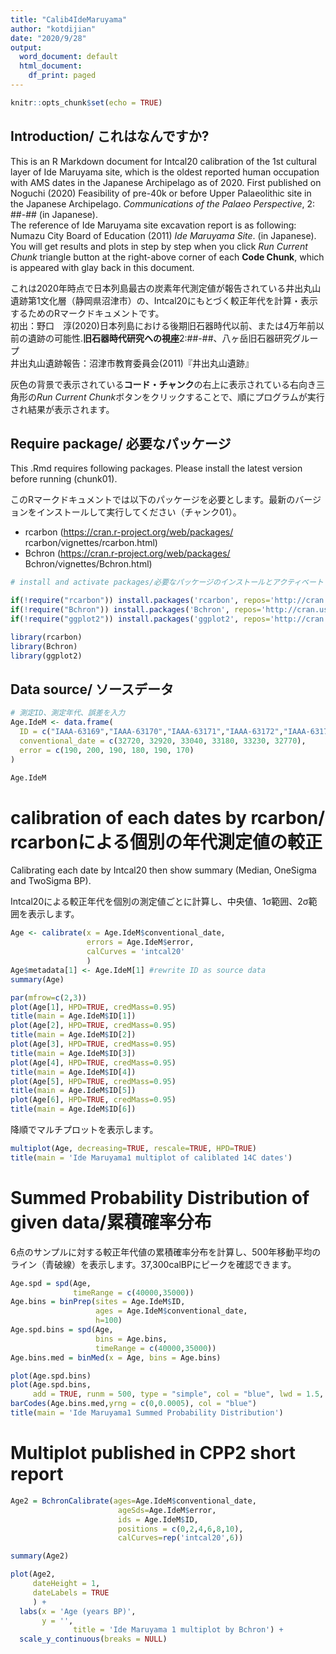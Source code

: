 ```yaml
---
title: "Calib4IdeMaruyama"
author: "kotdijian"
date: "2020/9/28"
output:
  word_document: default
  html_document:
    df_print: paged
---
```


```r
knitr::opts_chunk$set(echo = TRUE)
```

## Introduction/ これはなんですか?

This is an R Markdown document for Intcal20 calibration of the 1st cultural layer of Ide Maruyama site, which is the oldest reported human occupation with AMS dates in the Japanese Archipelago as of 2020. First published on Noguchi (2020) Feasibility of pre-40k or before Upper Palaeolithic site in the Japanese Archipelago. *Communications of the Palaeo Perspective*, 2: \#\#-\#\# (in Japanese).\
The reference of Ide Maruyama site excavation report is as following: Numazu City Board of Education (2011) *Ide Maruyama Site*. (in Japanese).\
You will get results and plots in step by step when you click *Run Current Chunk* triangle button at the right-above corner of each **Code Chunk**, which is appeared with glay back in this document.

これは2020年時点で日本列島最古の炭素年代測定値が報告されている井出丸山遺跡第1文化層（静岡県沼津市）の、Intcal20にもとづく較正年代を計算・表示するためのRマークドキュメントです。\
初出：野口　淳(2020)日本列島における後期旧石器時代以前、または4万年前以前の遺跡の可能性.**旧石器時代研究への視座**2:\#\#-\#\#、八ヶ岳旧石器研究グループ\
井出丸山遺跡報告：沼津市教育委員会(2011)『井出丸山遺跡』

灰色の背景で表示されている**コード・チャンク**の右上に表示されている右向き三角形の*Run Current Chunk*ボタンをクリックすることで、順にプログラムが実行され結果が表示されます。

## Require package/ 必要なパッケージ

This .Rmd requires following packages. Please install the latest version before running (chunk01).

このRマークドキュメントでは以下のパッケージを必要とします。最新のバージョンをインストールして実行してください（チャンク01）。

-   rcarbon (<https://cran.r-project.org/web/packages/> rcarbon/vignettes/rcarbon.html)
-   Bchron (<https://cran.r-project.org/web/packages/> Bchron/vignettes/Bchron.html)

```r
# install and activate packages/必要なパッケージのインストールとアクティベート

if(!require("rcarbon")) install.packages('rcarbon', repos='http://cran.us.r-project.org')
if(!require("Bchron")) install.packages('Bchron', repos='http://cran.us.r-project.org') 
if(!require("ggplot2")) install.packages('ggplot2', repos='http://cran.us.r-project.org') 

library(rcarbon)
library(Bchron)
library(ggplot2)
```

## Data source/ ソースデータ

```r
# 測定ID、測定年代、誤差を入力
Age.IdeM <- data.frame(
  ID = c("IAAA-63169","IAAA-63170","IAAA-63171","IAAA-63172","IAAA-63173","IAAA-63174"),
  conventional_date = c(32720, 32920, 33040, 33180, 33230, 32770),
  error = c(190, 200, 190, 180, 190, 170)
)

Age.IdeM
```

# calibration of each dates by rcarbon/ rcarbonによる個別の年代測定値の較正

Calibrating each date by Intcal20 then show summary (Median, OneSigma and TwoSigma BP).

Intcal20による較正年代を個別の測定値ごとに計算し、中央値、1σ範囲、2σ範囲を表示します。

```r
Age <- calibrate(x = Age.IdeM$conventional_date,
                 errors = Age.IdeM$error,
                 calCurves = 'intcal20'
                 )
Age$metadata[1] <- Age.IdeM[1] #rewrite ID as source data
summary(Age)

par(mfrow=c(2,3)) 
plot(Age[1], HPD=TRUE, credMass=0.95)
title(main = Age.IdeM$ID[1])
plot(Age[2], HPD=TRUE, credMass=0.95)
title(main = Age.IdeM$ID[2])
plot(Age[3], HPD=TRUE, credMass=0.95)
title(main = Age.IdeM$ID[3])
plot(Age[4], HPD=TRUE, credMass=0.95)
title(main = Age.IdeM$ID[4])
plot(Age[5], HPD=TRUE, credMass=0.95)
title(main = Age.IdeM$ID[5])
plot(Age[6], HPD=TRUE, credMass=0.95)
title(main = Age.IdeM$ID[6])
```

降順でマルチプロットを表示します。

```r
multiplot(Age, decreasing=TRUE, rescale=TRUE, HPD=TRUE)
title(main = 'Ide Maruyama1 multiplot of caliblated 14C dates')

```

# Summed Probability Distribution of given data/累積確率分布

6点のサンプルに対する較正年代値の累積確率分布を計算し、500年移動平均のライン（青破線）を表示します。37,300calBPにピークを確認できます。

```r
Age.spd = spd(Age,
              timeRange = c(40000,35000)) 
Age.bins = binPrep(sites = Age.IdeM$ID,
                   ages = Age.IdeM$conventional_date,
                   h=100)
Age.spd.bins = spd(Age,
                   bins = Age.bins,
                   timeRange = c(40000,35000))
Age.bins.med = binMed(x = Age, bins = Age.bins)

plot(Age.spd.bins)
plot(Age.spd.bins, 
     add = TRUE, runm = 500, type = "simple", col = "blue", lwd = 1.5, lty = 2)
barCodes(Age.bins.med,yrng = c(0,0.0005), col = "blue")
title(main = 'Ide Maruyama1 Summed Probability Distribution')
```

# Multiplot published in CPP2 short report

```r
Age2 = BchronCalibrate(ages=Age.IdeM$conventional_date,
                        ageSds=Age.IdeM$error,
                        ids = Age.IdeM$ID,
                        positions = c(0,2,4,6,8,10),
                        calCurves=rep('intcal20',6))

summary(Age2)

plot(Age2, 
     dateHeight = 1,
     dateLabels = TRUE
     ) +
  labs(x = 'Age (years BP)',
       y = '',
              title = 'Ide Maruyama 1 multiplot by Bchron') +
  scale_y_continuous(breaks = NULL)
```
